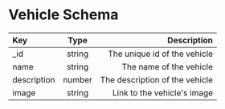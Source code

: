 
# Vehicle Schema

<Divider />

| Key         |  Type  |                    Description |
| :---------- | :----: | -----------------------------: |
| \_id        | string |   The unique id of the vehicle |
| name        | string |        The name of the vehicle |
| description | number | The description of the vehicle |
| image       | string |    Link to the vehicle's image |

